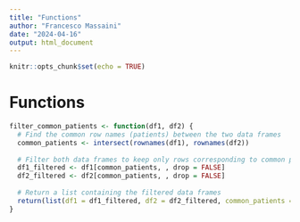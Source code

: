 ```yaml
---
title: "Functions"
author: "Francesco Massaini"
date: "2024-04-16"
output: html_document
---
```


```r
knitr::opts_chunk$set(echo = TRUE)
```

# Functions
```r
filter_common_patients <- function(df1, df2) {
  # Find the common row names (patients) between the two data frames
  common_patients <- intersect(rownames(df1), rownames(df2))
  
  # Filter both data frames to keep only rows corresponding to common patients
  df1_filtered <- df1[common_patients, , drop = FALSE]
  df2_filtered <- df2[common_patients, , drop = FALSE]
  
  # Return a list containing the filtered data frames
  return(list(df1 = df1_filtered, df2 = df2_filtered, common_patients = common_patients))
}
```


